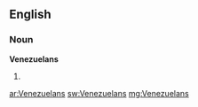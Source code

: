 ==English==

===Noun===
'''Venezuelans'''

# {{plural of|[[Venezuelan]]}}

[[ar:Venezuelans]]
[[sw:Venezuelans]]
[[mg:Venezuelans]]